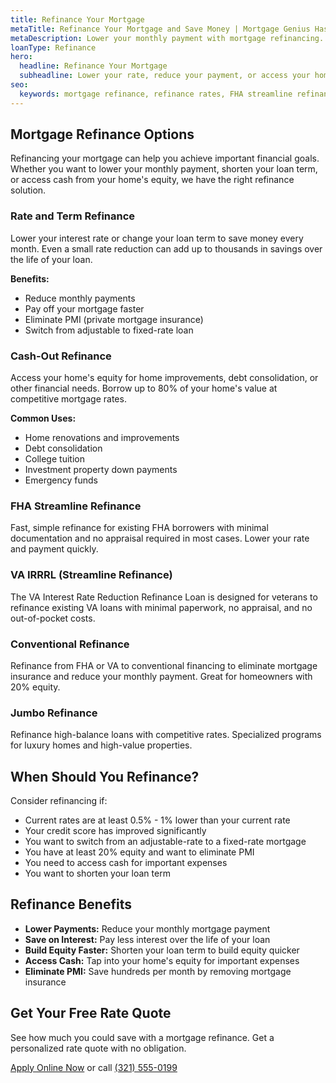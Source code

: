 ```yaml
---
title: Refinance Your Mortgage
metaTitle: Refinance Your Mortgage and Save Money | Mortgage Genius Has Low Rates
metaDescription: Lower your monthly payment with mortgage refinancing. Compare FHA streamline, VA IRRRL, conventional, and jumbo refinance options. Get your free rate quote today.
loanType: Refinance
hero:
  headline: Refinance Your Mortgage
  subheadline: Lower your rate, reduce your payment, or access your home's equity. Our refinance experts make the process fast and easy with competitive rates.
seo:
  keywords: mortgage refinance, refinance rates, FHA streamline refinance, VA IRRRL, cash-out refinance, lower mortgage payment
---
```


## Mortgage Refinance Options

Refinancing your mortgage can help you achieve important financial goals. Whether you want to lower your monthly payment, shorten your loan term, or access cash from your home's equity, we have the right refinance solution.

### Rate and Term Refinance

Lower your interest rate or change your loan term to save money every month. Even a small rate reduction can add up to thousands in savings over the life of your loan.

**Benefits:**
- Reduce monthly payments
- Pay off your mortgage faster
- Eliminate PMI (private mortgage insurance)
- Switch from adjustable to fixed-rate loan

### Cash-Out Refinance

Access your home's equity for home improvements, debt consolidation, or other financial needs. Borrow up to 80% of your home's value at competitive mortgage rates.

**Common Uses:**
- Home renovations and improvements
- Debt consolidation
- College tuition
- Investment property down payments
- Emergency funds

### FHA Streamline Refinance

Fast, simple refinance for existing FHA borrowers with minimal documentation and no appraisal required in most cases. Lower your rate and payment quickly.

### VA IRRRL (Streamline Refinance)

The VA Interest Rate Reduction Refinance Loan is designed for veterans to refinance existing VA loans with minimal paperwork, no appraisal, and no out-of-pocket costs.

### Conventional Refinance

Refinance from FHA or VA to conventional financing to eliminate mortgage insurance and reduce your monthly payment. Great for homeowners with 20% equity.

### Jumbo Refinance

Refinance high-balance loans with competitive rates. Specialized programs for luxury homes and high-value properties.

## When Should You Refinance?

Consider refinancing if:

- Current rates are at least 0.5% - 1% lower than your current rate
- Your credit score has improved significantly
- You want to switch from an adjustable-rate to a fixed-rate mortgage
- You have at least 20% equity and want to eliminate PMI
- You need to access cash for important expenses
- You want to shorten your loan term

## Refinance Benefits

- **Lower Payments:** Reduce your monthly mortgage payment
- **Save on Interest:** Pay less interest over the life of your loan
- **Build Equity Faster:** Shorten your loan term to build equity quicker
- **Access Cash:** Tap into your home's equity for important expenses
- **Eliminate PMI:** Save hundreds per month by removing mortgage insurance

## Get Your Free Rate Quote

See how much you could save with a mortgage refinance. Get a personalized rate quote with no obligation.

[Apply Online Now](https://tinyurl.com/42xx3hzu) or call [(321) 555-0199](tel:3215550199)

